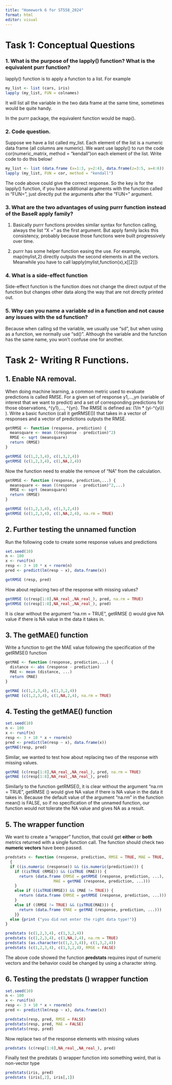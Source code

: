 ```yaml
---
title: "Homework 6 for ST558_2024"
format: html
editor: visual
---
```


# Task 1: Conceptual Questions

### 1. What is the purpose of the lapply() function? What is the equivalent purr function?

lapply() function is to apply a function to a list. For example

```r
my_list <- list (cars, iris)
lapply (my_list, FUN = colnames)
```

It will list all the variable in the two data frame at the same time, sometimes would be quite handy.

In the purrr package, the equivalent function would be map().

### 2. Code question.

Suppose we have a list called my_list. Each element of the list is a numeric data frame (all columns are numeric). We want use lapply() to run the code cor(numeric_matrix, method = "kendall")on each element of the list. Write code to do this below!

```r
my_list <- list (data.frame (x=1:3, y=2:4), data.frame(z=3:5, a=4:6))
lapply (my_list, FUN = cor, method = "kendall")
```

The code above could give the correct response. So the key is for the lapply() function, if you have additional arguments with the function called in "FUN=", just directly put the arguments after the "FUN=" argument.

### 3. What are the two advantages of using purrr function instead of the BaseR apply family?

1.  Basically purrr functions provides similar syntax for function calling, always the list "X =" as the first argument. But apply family lacks this consistency, probably because those functions were built progressively over time.

2.  purrr has some helper function easing the use. For example, map(mylist,2) directly outputs the second elements in all the vectors. Meanwhile you have to call lapply(mylist,function(x),x\[\[2\]\])

### 4. What is a side-effect function

Side-effect function is the function does not change the direct output of the function but changes other data along the way that are not directly printed out.

### 5. Why can you name a variable *sd* in a function and not cause any issues with the sd function?

Because when calling sd the variable, we usually use "sd", but when using as a function, we normally use "sd()". Although the variable and the function has the same name, you won't confuse one for another.

# Task 2- Writing R Functions.

## 1. Enable NA removal.

When doing machine learning, a common metric used to evaluate predictions is called RMSE. For a given set of response y1,...,yn (variable of interest that we want to predict) and a set of corresponding predictions for those observations, \^{y1},..., \^{yn}. The RMSE is defined as: (1/n \* \sum (yi-\^{yi}) ). Write a basic function (call it getRMSE()) that takes in a vector of responses and a vector of predictions outputs the RMSE.

```r
getRMSE <- function (response, prediction) {
  meansquare <- mean ((response - prediction)^2)
  RMSE <- sqrt (meansquare)
  return (RMSE)
}

getRMSE (c(1,2,3,4), c(1,3,2,4))
getRMSE (c(1,2,3,4), c(1,NA,2,4))
```

Now the function need to enable the remove of "NA" from the calculation.

```r
getRMSE <- function (response, prediction,...) {
  meansquare <- mean ((response - prediction)^2,...)
  RMSE <- sqrt (meansquare)
  return (RMSE)
}

getRMSE (c(1,2,3,4), c(1,3,2,4))
getRMSE (c(1,2,3,4), c(1,NA,2,4), na.rm = TRUE)
```

## 2. Further testing the unnamed function

Run the following code to create some response values and predictions

```r
set.seed(10)
n <- 100
x <- runif(n)
resp <- 3 + 10 * x + rnorm(n)
pred <- predict(lm(resp ~ x), data.frame(x))

getRMSE (resp, pred)
```

How about replacing two of the response with missing values?

```r
getRMSE (c(resp[1:8],NA_real_,NA_real_), pred, na.rm = TRUE)
getRMSE (c(resp[1:8],NA_real_,NA_real_), pred)
```

It is clear without the argument "na.rm = TRUE", getRMSE () would give NA value if there is NA value in the data it takes in.

## 3. The getMAE() function

Write a function to get the MAE value following the specification of the getRMSE() function

```r
getMAE <- function (response, prediction,...) {
  distance <- abs (response - prediction)
  MAE <- mean (distance, ...)
  return (MAE)
}

getMAE (c(1,2,3,4), c(1,3,2,4))
getMAE (c(1,2,3,4), c(1,NA,2,4), na.rm = TRUE)
```

## 4. Testing the getMAE() function

```r
set.seed(10)
n <- 100
x <- runif(n)
resp <- 3 + 10 * x + rnorm(n)
pred <- predict(lm(resp ~ x), data.frame(x))
getMAE(resp, pred)
```

Similar, we wanted to test how about replacing two of the response with missing values.

```r
getMAE (c(resp[1:8],NA_real_,NA_real_), pred, na.rm = TRUE) 
getMAE (c(resp[1:8],NA_real_,NA_real_), pred)
```

Similarly to the function getRMSE(), it is clear without the argument "na.rm = TRUE", getRMSE () would give NA value if there is NA value in the data it takes in. Because the default value of the argument "na.rm" in the function mean() is FALSE, so if no specification of the unnamed function, our function would not tolerate the NA value and gives NA as a result.

## 5. The wrapper function 

We want to create a "wrapper" function, that could get **either** or **both** metrics returned with a single function call. The function should check two **numeric vectors** have been passed.

```r
predstats <- function (response, prediction, RMSE = TRUE, MAE = TRUE, ...) 
  {
  if ((is.numeric (response)) && (is.numeric(prediction))) {
    if ((isTRUE (RMSE)) && (isTRUE (MAE))) {
      return (data.frame (RMSE = getRMSE (response, prediction, ...),
                     MAE = getMAE (response, prediction, ...)))
    }
    else if ((isTRUE(RMSE)) && (MAE != TRUE)) {
      return (data.frame (RMSE = getRMSE (response, prediction, ...)))
    }
    else if ((RMSE != TRUE) && (isTRUE(MAE))) {
      return (data.frame (MAE = getMAE (response, prediction, ...)))
    }}
  else {print ("you did not enter the right data type!")}
}

predstats (c(1,2,3,4), c(1,3,2,4))
predstats (c(1,2,3,4), c(1,NA,2,4), na.rm = TRUE)
predstats (as.character(c(1,2,3,4)), c(1,3,2,4))
predstats (c(1,2,3,4), c(1,3,2,4), RMSE = FALSE)
```

The above code showed the function **predstats** requires input of numeric vectors and the behavior could be changed by using a character string.

## 6. Testing the predstats () wrapper function

```r
set.seed(10)
n <- 100
x <- runif(n)
resp <- 3 + 10 * x + rnorm(n)
pred <- predict(lm(resp ~ x), data.frame(x))

predstats(resp, pred, RMSE = FALSE)
predstats(resp, pred, MAE = FALSE)
predstats(resp, pred)
```

Now replace two of the response elements with missing values

```r
predstats (c(resp[1:8],NA_real_,NA_real_), pred)
```

Finally test the predstats () wrapper function into something weird, that is non-vector type

```r
predstats(iris, pred)
predstats (iris[,2], iris[,1])
```
